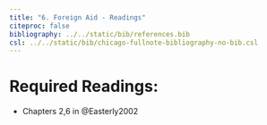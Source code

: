 ```yaml
---
title: "6. Foreign Aid - Readings"
citeproc: false
bibliography: ../../static/bib/references.bib
csl: ../../static/bib/chicago-fullnote-bibliography-no-bib.csl
---
```


# Required Readings:

- <i class="fas fa-book"></i>Chapters 2,6 in @Easterly2002
